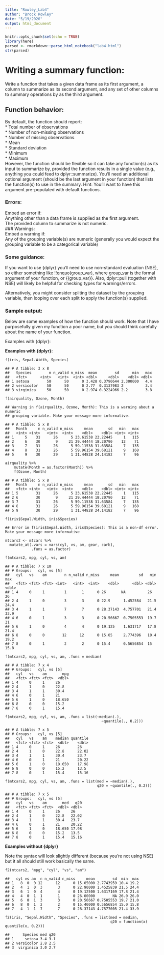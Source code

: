 ```yaml
---
title: "Rowley_Lab4"
author: "Brock Rowley"
date: "5/19/2020"
output: html_document
---
```


```r
knitr::opts_chunk$set(echo = TRUE)
library(here)
parsed <- rmarkdown::parse_html_notebook("lab4.html")
str(parsed)
```

# Writing a summary function:
Write a function that takes a given data frame as its first argument, a column to summarize as its second argument, and any set of other columns to summary operations by as the third argument.

## Function behavior:
By default, the function should report:  
* Total number of observations  
* Number of non-missing observations  
* Number of missing observations  
* Mean  
* Standard deviation  
* Minimum  
* Maximum  
However, the function should be flexible so it can take any function(s) as its input to summarize by, provided the function results in a single value (e.g., anything you could feed to dplyr::summarize). You’ll need an additional optional argument (should be the last argument in your function) that lists the function(s) to use in the summary. Hint: You’ll want to have this argument pre-populated with default functions.

### Errors:  
Embed an error if:  
Anything other than a data frame is supplied as the first argument.  
The provided column to summarize is not numeric.  
### Warnings:  
Embed a warning if:  
Any of the grouping variable(s) are numeric (generally you would expect the grouping variable to be a categorical variable)  

### Some guidance:  
If you want to use {dplyr} you’ll need to use non-standard evaluation (NSE), so either something like !!enquo(group_var), where group_var is the formal argument of your function, or {{group_var}}. Also, dplyr::pull (together with NSE) will likely be helpful for checking types for warnings/errors.

Alternatively, you might consider spliting the dataset by the grouping variable, then looping over each split to apply the function(s) supplied.

### Sample output:
Below are some examples of how the function should work. Note that I have purposefully given my function a poor name, but you should think carefully about the name of your function.

Examples with {dplyr}:
<p><strong>Examples with {dplyr}:</strong></p>
<pre class="r"><code>f(iris, Sepal.Width, Species)</code></pre>
<pre><code>## # A tibble: 3 x 8
##   Species        n n_valid n_miss  mean        sd      min   max
##   &lt;fct&gt;      &lt;int&gt;   &lt;int&gt;  &lt;int&gt; &lt;dbl&gt;     &lt;dbl&gt;    &lt;dbl&gt; &lt;dbl&gt;
## 1 setosa        50      50      0 3.428 0.3790644 2.300000   4.4
## 2 versicolor    50      50      0 2.77  0.3137983 2          3.4
## 3 virginica     50      50      0 2.974 0.3224966 2.2        3.8</code></pre>
<pre class="r"><code>f(airquality, Ozone, Month)</code></pre>
<pre><code>## Warning in f(airquality, Ozone, Month): This is a warning about a numeric
## grouping variable. Make your message more informative.</code></pre>
<pre><code>## # A tibble: 5 x 8
##   Month     n n_valid n_miss     mean       sd   min   max
##   &lt;int&gt; &lt;int&gt;   &lt;int&gt;  &lt;int&gt;    &lt;dbl&gt;    &lt;dbl&gt; &lt;int&gt; &lt;int&gt;
## 1     5    31      26      5 23.61538 22.22445     1   115
## 2     6    30       9     21 29.44444 18.20790    12    71
## 3     7    31      26      5 59.11538 31.63584     7   135
## 4     8    31      26      5 59.96154 39.68121     9   168
## 5     9    30      29      1 31.44828 24.14182     7    96</code></pre>
<pre class="r"><code>airquality %&gt;%
    mutate(Month = as.factor(Month)) %&gt;%
    f(Ozone, Month)</code></pre>
<pre><code>## # A tibble: 5 x 8
##   Month     n n_valid n_miss     mean       sd   min   max
##   &lt;fct&gt; &lt;int&gt;   &lt;int&gt;  &lt;int&gt;    &lt;dbl&gt;    &lt;dbl&gt; &lt;int&gt; &lt;int&gt;
## 1 5        31      26      5 23.61538 22.22445     1   115
## 2 6        30       9     21 29.44444 18.20790    12    71
## 3 7        31      26      5 59.11538 31.63584     7   135
## 4 8        31      26      5 59.96154 39.68121     9   168
## 5 9        30      29      1 31.44828 24.14182     7    96</code></pre>
<pre class="r"><code>f(iris$Sepal.Width, iris$Species)</code></pre>
<pre><code>## Error in f(iris$Sepal.Width, iris$Species): This is a non-df error. Make your message more informative</code></pre>
<pre class="r"><code>mtcars2 &lt;- mtcars %&gt;%
  mutate_at(.vars = vars(cyl, vs, am, gear, carb),
            .funs = as.factor)

f(mtcars2, mpg, cyl, vs, am)</code></pre>
<pre><code>## # A tibble: 7 x 10
## # Groups:   cyl, vs [5]
##   cyl   vs    am        n n_valid n_miss     mean         sd   min   max
##   &lt;fct&gt; &lt;fct&gt; &lt;fct&gt; &lt;int&gt;   &lt;int&gt;  &lt;int&gt;    &lt;dbl&gt;      &lt;dbl&gt; &lt;dbl&gt; &lt;dbl&gt;
## 1 4     0     1         1       1      0 26       NA          26    26  
## 2 4     1     0         3       3      0 22.9      1.452584   21.5  24.4
## 3 4     1     1         7       7      0 28.37143  4.757701   21.4  33.9
## 4 6     0     1         3       3      0 20.56667  0.7505553  19.7  21  
## 5 6     1     0         4       4      0 19.125    1.631717   17.8  21.4
## 6 8     0     0        12      12      0 15.05     2.774396   10.4  19.2
## 7 8     0     1         2       2      0 15.4      0.5656854  15    15.8</code></pre>
<pre class="r"><code>f(mtcars2, mpg, cyl, vs, am, .funs = median)</code></pre>
<pre><code>## # A tibble: 7 x 4
## # Groups:   cyl, vs [5]
##   cyl   vs    am       mpg
##   &lt;fct&gt; &lt;fct&gt; &lt;fct&gt;  &lt;dbl&gt;
## 1 4     0     1     26    
## 2 4     1     0     22.8  
## 3 4     1     1     30.4  
## 4 6     0     1     21    
## 5 6     1     0     18.650
## 6 8     0     0     15.2  
## 7 8     0     1     15.4</code></pre>
<pre class="r"><code>f(mtcars2, mpg, cyl, vs, am, .funs = list(~median(.), 
                                            ~quantile(., 0.2)))</code></pre>
<pre><code>## # A tibble: 7 x 5
## # Groups:   cyl, vs [5]
##   cyl   vs    am    median quantile
##   &lt;fct&gt; &lt;fct&gt; &lt;fct&gt;  &lt;dbl&gt;    &lt;dbl&gt;
## 1 4     0     1     26        26   
## 2 4     1     0     22.8      22.02
## 3 4     1     1     30.4      23.7 
## 4 6     0     1     21        20.22
## 5 6     1     0     18.650    17.98
## 6 8     0     0     15.2      13.5 
## 7 8     0     1     15.4      15.16</code></pre>
<pre class="r"><code>f(mtcars2, mpg, cyl, vs, am, .funs = list(med = ~median(.), 
                                          q20 = ~quantile(., 0.2)))</code></pre>
<pre><code>## # A tibble: 7 x 5
## # Groups:   cyl, vs [5]
##   cyl   vs    am       med   q20
##   &lt;fct&gt; &lt;fct&gt; &lt;fct&gt;  &lt;dbl&gt; &lt;dbl&gt;
## 1 4     0     1     26     26   
## 2 4     1     0     22.8   22.02
## 3 4     1     1     30.4   23.7 
## 4 6     0     1     21     20.22
## 5 6     1     0     18.650 17.98
## 6 8     0     0     15.2   13.5 
## 7 8     0     1     15.4   15.16</code></pre>

<p><strong>Examples without {dplyr}</strong></p>
<p>Note the syntax will look slightly different (because you’re not using NSE) but it all should still work basically the same.</p>
<pre class="r"><code>f2(mtcars2, &quot;mpg&quot;, &quot;cyl&quot;, &quot;vs&quot;, &quot;am&quot;)</code></pre>
<pre><code>##   cyl vs am  n n_valid n_miss     mean        sd  min  max
## 1   8  0  0 12      12      0 15.05000 2.7743959 10.4 19.2
## 2   4  1  0  3       3      0 22.90000 1.4525839 21.5 24.4
## 3   6  1  0  4       4      0 19.12500 1.6317169 17.8 21.4
## 4   4  0  1  1       1      0 26.00000        NA 26.0 26.0
## 5   6  0  1  3       3      0 20.56667 0.7505553 19.7 21.0
## 6   8  0  1  2       2      0 15.40000 0.5656854 15.0 15.8
## 7   4  1  1  7       7      0 28.37143 4.7577005 21.4 33.9</code></pre>
<pre class="r"><code>f2(iris, &quot;Sepal.Width&quot;, &quot;Species&quot;, .funs = list(med = median,
                                                q20 = function(x) quantile(x, 0.2)))</code></pre>
<pre><code>##      Species med q20
## 1     setosa 3.4 3.1
## 2 versicolor 2.8 2.5
## 3  virginica 3.0 2.7</code></pre>